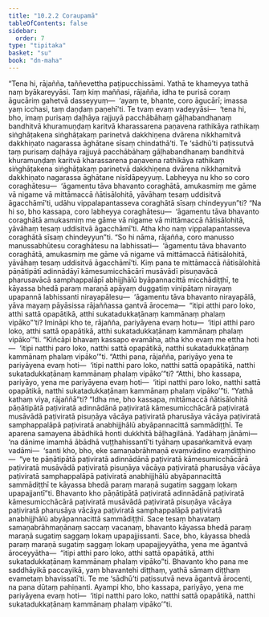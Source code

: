```yaml
---
title: "10.2.2 Coraupamā"
tableOfContents: false
sidebar:
  order: 7
type: "tipitaka"
basket: "su"
book: "dn-maha"
---
```



<DynamicBreadcrumb />

<Division number="413" book="dn-maha" bookNo="7" page="256">

<Paragraph number="1098" book="dn-maha">
“Tena hi, rājañña, taññevettha paṭipucchissāmi. Yathā te khameyya tathā naṃ byākareyyāsi. Taṃ kiṃ maññasi, rājañña, idha te purisā coraṃ āgucāriṃ gahetvā dasseyyuṃ—  ‘ayaṃ te, bhante, coro āgucārī; imassa yaṃ icchasi, taṃ daṇḍaṃ paṇehī’ti. Te tvaṃ evaṃ vadeyyāsi—  ‘tena hi, bho, imaṃ purisaṃ daḷhāya rajjuyā pacchābāhaṃ gāḷhabandhanaṃ bandhitvā khuramuṇḍaṃ karitvā kharassarena paṇavena rathikāya rathikaṃ siṅghāṭakena siṅghāṭakaṃ parinetvā dakkhiṇena dvārena nikkhamitvā dakkhiṇato nagarassa āghātane sīsaṃ chindathā’ti. Te ‘sādhū’ti paṭissutvā taṃ purisaṃ daḷhāya rajjuyā pacchābāhaṃ gāḷhabandhanaṃ bandhitvā khuramuṇḍaṃ karitvā kharassarena paṇavena rathikāya rathikaṃ siṅghāṭakena siṅghāṭakaṃ parinetvā dakkhiṇena dvārena nikkhamitvā dakkhiṇato nagarassa āghātane nisīdāpeyyuṃ. Labheyya nu kho so coro coraghātesu—  ‘āgamentu tāva bhavanto coraghātā, amukasmiṃ me gāme vā nigame vā mittāmaccā ñātisālohitā, yāvāhaṃ tesaṃ uddisitvā āgacchāmī’ti, udāhu vippalapantasseva coraghātā sīsaṃ chindeyyun”ti? “Na hi so, bho kassapa, coro labheyya coraghātesu—  ‘āgamentu tāva bhavanto coraghātā amukasmiṃ me gāme vā nigame vā mittāmaccā ñātisālohitā, yāvāhaṃ tesaṃ uddisitvā āgacchāmī’ti. Atha kho naṃ vippalapantasseva coraghātā sīsaṃ chindeyyun”ti. “So hi nāma, rājañña, coro manusso manussabhūtesu coraghātesu na labhissati—  ‘āgamentu tāva bhavanto coraghātā, amukasmiṃ me gāme vā nigame vā mittāmaccā ñātisālohitā, yāvāhaṃ tesaṃ uddisitvā āgacchāmī’ti. Kiṃ pana te mittāmaccā ñātisālohitā pāṇātipātī adinnādāyī kāmesumicchācārī musāvādī pisuṇavācā pharusavācā samphappalāpī abhijjhālū byāpannacittā micchādiṭṭhī, te kāyassa bhedā paraṃ maraṇā apāyaṃ duggatiṃ vinipātaṃ nirayaṃ upapannā labhissanti nirayapālesu—  ‘āgamentu tāva bhavanto nirayapālā, yāva mayaṃ pāyāsissa rājaññassa gantvā ārocema—  “itipi atthi paro loko, atthi sattā opapātikā, atthi sukatadukkaṭānaṃ kammānaṃ phalaṃ vipāko”’ti? Imināpi kho te, rājañña, pariyāyena evaṃ hotu—  ‘itipi atthi paro loko, atthi sattā opapātikā, atthi sukatadukkaṭānaṃ kammānaṃ phalaṃ vipāko’”ti.
</Paragraph>

</Division>
<Division number="414" book="dn-maha" bookNo="7" page="257">

<Paragraph number="1099" book="dn-maha">
“Kiñcāpi bhavaṃ kassapo evamāha, atha kho evaṃ me ettha hoti—  ‘itipi natthi paro loko, natthi sattā opapātikā, natthi sukatadukkaṭānaṃ kammānaṃ phalaṃ vipāko’”ti. “Atthi pana, rājañña, pariyāyo yena te pariyāyena evaṃ hoti—  ‘itipi natthi paro loko, natthi sattā opapātikā, natthi sukatadukkaṭānaṃ kammānaṃ phalaṃ vipāko’”ti? “Atthi, bho kassapa, pariyāyo, yena me pariyāyena evaṃ hoti—  ‘itipi natthi paro loko, natthi sattā opapātikā, natthi sukatadukkaṭānaṃ kammānaṃ phalaṃ vipāko’”ti. “Yathā kathaṃ viya, rājaññā”ti? “Idha me, bho kassapa, mittāmaccā ñātisālohitā pāṇātipātā paṭiviratā adinnādānā paṭiviratā kāmesumicchācārā paṭiviratā musāvādā paṭiviratā pisuṇāya vācāya paṭiviratā pharusāya vācāya paṭiviratā samphappalāpā paṭiviratā anabhijjhālū abyāpannacittā sammādiṭṭhī. Te aparena samayena ābādhikā honti dukkhitā bāḷhagilānā. Yadāhaṃ jānāmi—  ‘na dānime imamhā ābādhā vuṭṭhahissantī’ti tyāhaṃ upasaṅkamitvā evaṃ vadāmi—  ‘santi kho, bho, eke samaṇabrāhmaṇā evaṃvādino evaṃdiṭṭhino—  “ye te pāṇātipātā paṭiviratā adinnādānā paṭiviratā kāmesumicchācārā paṭiviratā musāvādā paṭiviratā pisuṇāya vācāya paṭiviratā pharusāya vācāya paṭiviratā samphappalāpā paṭiviratā anabhijjhālū abyāpannacittā sammādiṭṭhī te kāyassa bhedā paraṃ maraṇā sugatiṃ saggaṃ lokaṃ upapajjantī”ti. Bhavanto kho pāṇātipātā paṭiviratā adinnādānā paṭiviratā kāmesumicchācārā paṭiviratā musāvādā paṭiviratā pisuṇāya vācāya paṭiviratā pharusāya vācāya paṭiviratā samphappalāpā paṭiviratā anabhijjhālū abyāpannacittā sammādiṭṭhī. Sace tesaṃ bhavataṃ samaṇabrāhmaṇānaṃ saccaṃ vacanaṃ, bhavanto kāyassa bhedā paraṃ maraṇā sugatiṃ saggaṃ lokaṃ upapajjissanti. Sace, bho, kāyassa bhedā paraṃ maraṇā sugatiṃ saggaṃ lokaṃ upapajjeyyātha, yena me āgantvā āroceyyātha—  “itipi atthi paro loko, atthi sattā opapātikā, atthi sukatadukkaṭānaṃ kammānaṃ phalaṃ vipāko”ti. Bhavanto kho pana me saddhāyikā paccayikā, yaṃ bhavantehi diṭṭhaṃ, yathā sāmaṃ diṭṭhaṃ evametaṃ bhavissatī’ti. Te me ‘sādhū’ti paṭissutvā neva āgantvā ārocenti, na pana dūtaṃ pahiṇanti. Ayampi kho, bho kassapa, pariyāyo, yena me pariyāyena evaṃ hoti—  ‘itipi natthi paro loko, natthi sattā opapātikā, natthi sukatadukkaṭānaṃ kammānaṃ phalaṃ vipāko’”ti.
</Paragraph>
</Division>